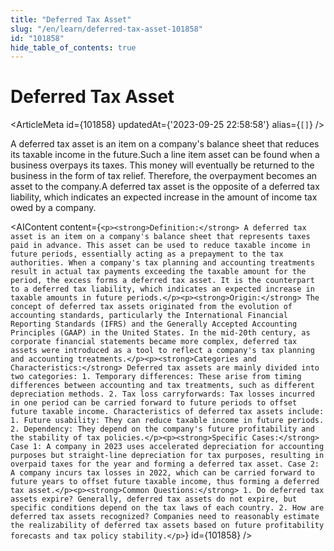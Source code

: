 ```yaml
---
title: "Deferred Tax Asset"
slug: "/en/learn/deferred-tax-asset-101858"
id: "101858"
hide_table_of_contents: true
---
```



# Deferred Tax Asset

<ArticleMeta id={101858} updatedAt={'2023-09-25 22:58:58'} alias={`[]`} />
<div className='border-solid border-b border-t-0 my-4 border-[var(--ifm-color-gray-300)]' />

A deferred tax asset is an item on a company's balance sheet that reduces its taxable income in the future.Such a line item asset can be found when a business overpays its taxes. This money will eventually be returned to the business in the form of tax relief. Therefore, the overpayment becomes an asset to the company.A deferred tax asset is the opposite of a deferred tax liability, which indicates an expected increase in the amount of income tax owed by a company.

<AIContent content={`<p><strong>Definition:</strong> A deferred tax asset is an item on a company's balance sheet that represents taxes paid in advance. This asset can be used to reduce taxable income in future periods, essentially acting as a prepayment to the tax authorities. When a company's tax planning and accounting treatments result in actual tax payments exceeding the taxable amount for the period, the excess forms a deferred tax asset. It is the counterpart to a deferred tax liability, which indicates an expected increase in taxable amounts in future periods.</p><p><strong>Origin:</strong> The concept of deferred tax assets originated from the evolution of accounting standards, particularly the International Financial Reporting Standards (IFRS) and the Generally Accepted Accounting Principles (GAAP) in the United States. In the mid-20th century, as corporate financial statements became more complex, deferred tax assets were introduced as a tool to reflect a company's tax planning and accounting treatments.</p><p><strong>Categories and Characteristics:</strong> Deferred tax assets are mainly divided into two categories: 1. Temporary differences: These arise from timing differences between accounting and tax treatments, such as different depreciation methods. 2. Tax loss carryforwards: Tax losses incurred in one period can be carried forward to future periods to offset future taxable income. Characteristics of deferred tax assets include: 1. Future usability: They can reduce taxable income in future periods. 2. Dependency: They depend on the company's future profitability and the stability of tax policies.</p><p><strong>Specific Cases:</strong> Case 1: A company in 2023 uses accelerated depreciation for accounting purposes but straight-line depreciation for tax purposes, resulting in overpaid taxes for the year and forming a deferred tax asset. Case 2: A company incurs tax losses in 2022, which can be carried forward to future years to offset future taxable income, thus forming a deferred tax asset.</p><p><strong>Common Questions:</strong> 1. Do deferred tax assets expire? Generally, deferred tax assets do not expire, but specific conditions depend on the tax laws of each country. 2. How are deferred tax assets recognized? Companies need to reasonably estimate the realizability of deferred tax assets based on future profitability forecasts and tax policy stability.</p>`} id={101858} />
